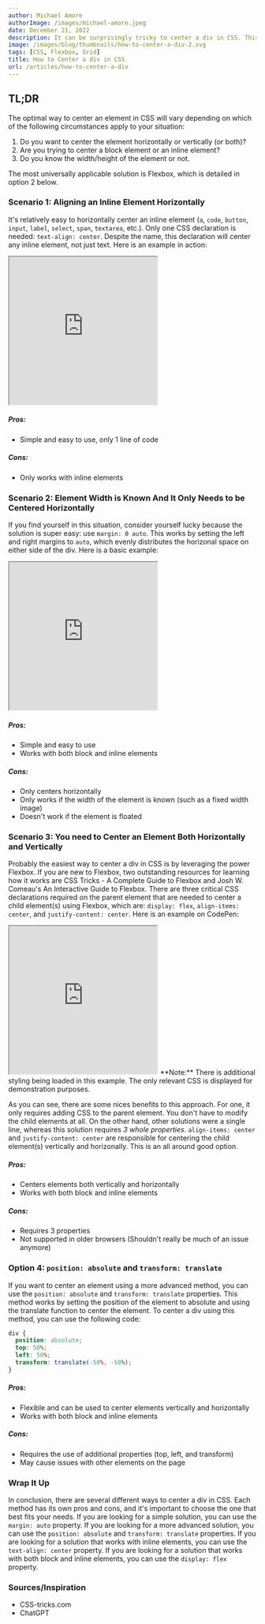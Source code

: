 ```yaml
---
author: Michael Amore
authorImage: /images/michael-amore.jpeg
date: December 21, 2022
description: It can be surprisingly tricky to center a div in CSS. This article explains a few of the common techniques used to center a div (or any element) both horizontally and vertically in CSS.
image: /images/blog/thumbnails/how-to-center-a-div-2.svg
tags: [CSS, Flexbox, Grid]
title: How to Center a div in CSS
url: /articles/how-to-center-a-div
---
```


## TL;DR

The optimal way to center an element in CSS will vary depending on which of the following circumstances apply to your situation:

1. Do you want to center the element horizontally or vertically (or both)?
2. Are you trying to center a block element or an inline element?
3. Do you know the width/height of the element or not.

The most universally applicable solution is Flexbox, which is detailed in option 2 below.

<Tip text='TIP: Find the scenario below that is applicable to your situation.' />

### Scenario 1: Aligning an Inline Element Horizontally

It's relatively easy to horizontally center an inline element (`a`, `code`, `button`, `input`, `label`, `select`, `span`, `textarea`, <ExternalLink href='https://developer.mozilla.org/en-US/docs/Web/HTML/Inline_elements#list_of_inline_elements'>etc.</ExternalLink>). Only one CSS declaration is needed: `text-align: center`. Despite the name, this declaration will center any inline element, not just text. Here is an example in action:

<iframe
  height='300'
  scrolling='no'
  title='Centering - Inline Horizontal'
  src='https://codepen.io/mjamore/embed/BaPoYQV?default-tab=css%2Cresult&editable=true'
  loading='lazy'
  allowtransparency='true'
  allowfullscreen='true'
>
  See the Pen <a href='https://codepen.io/mjamore/pen/BaPoYQV'>Centering - Inline Horizontal</a> by Michael Amore (<a href='https://codepen.io/mjamore'>@mjamore</a>) on{' '}
  <a href='https://codepen.io'>CodePen</a>.
</iframe>

##### Pros:

- Simple and easy to use, only 1 line of code

##### Cons:

- Only works with inline elements

### Scenario 2: Element Width is Known And It Only Needs to be Centered Horizontally

If you find yourself in this situation, consider yourself lucky because the solution is super easy: use `margin: 0 auto`. This works by setting the left and right margins to `auto`, which evenly distributes the horizonal space on either side of the div. Here is a basic example:

<iframe
  height='300'
  scrolling='no'
  title='Untitled'
  src='https://codepen.io/mjamore/embed/YzjyezN?default-tab=css%2Cresult&editable=true'
  loading='lazy'
  allowtransparency='true'
  allowfullscreen='true'
>
  See the Pen <a href='https://codepen.io/mjamore/pen/YzjyezN'>Centering - Margin: 0 auto</a> by Michael Amore (<a href='https://codepen.io/mjamore'>@mjamore</a>) on{' '}
  <a href='https://codepen.io'>CodePen</a>.
</iframe>

##### Pros:

- Simple and easy to use
- Works with both block and inline elements

##### Cons:

- Only centers horizontally
- Only works if the width of the element is known (such as a fixed width image)
- Doesn't work if the element is floated

### Scenario 3: You need to Center an Element Both Horizontally and Vertically

Probably the easiest way to center a div in CSS is by leveraging the power Flexbox. If you are new to Flexbox, two outstanding resources for learning how it works are <ExternalLink href='https://css-tricks.com/snippets/css/a-guide-to-flexbox/'>CSS Tricks - A Complete Guide to Flexbox</ExternalLink> and <ExternalLink href='https://www.joshwcomeau.com/css/interactive-guide-to-flexbox/'>Josh W. Comeau's An Interactive Guide to Flexbox</ExternalLink>. There are three critical CSS declarations required on the parent element that are needed to center a child element(s) using Flexbox, which are: `display: flex`, `align-items: center`, and `justify-content: center`. Here is an example on CodePen:

<iframe
  className={'iframe-with-disclaimer w-full'}
  height='300'
  scrolling='no'
  title='Centering - Flexbox'
  src='https://codepen.io/mjamore/embed/rNrOppo?default-tab=css%2Cresult&editable=true'
  loading='lazy'
  allowtransparency='true'
  allowfullscreen='true'
>
  See the Pen <a href='https://codepen.io/mjamore/pen/rNrOppo'>Centering - Flexbox</a> by Michael Amore (<a href='https://codepen.io/mjamore'>@mjamore</a>) on{' '}
  <a href='https://codepen.io'>CodePen</a>.
</iframe>
<span class='iframe-disclaimer'>**Note:** There is additional styling being loaded in this example. The only relevant CSS is displayed for demonstration purposes.</span>

As you can see, there are some nices benefits to this approach. For one, it only requires adding CSS to the parent element. You don't have to modify the child elements at all. On the other hand, other solutions were a single line, whereas this solution requires _3 whole properties_. `align-items: center` and `justify-content: center` are responsible for centering the child element(s) vertically and horizonally. This is an all around good option.

##### Pros:

- Centers elements both vertically and horizontally
- Works with both block and inline elements

##### Cons:

- Requires 3 properties
- <ExternalLink href='https://caniuse.com/?search=flexbox'>Not supported in older browsers</ExternalLink> (Shouldn't really be much of an issue anymore)

### Option 4: `position: absolute` and `transform: translate`

If you want to center an element using a more advanced method, you can use the `position: absolute` and `transform: translate` properties. This method works by setting the position of the element to absolute and using the translate function to center the element. To center a div using this method, you can use the following code:

```css
div {
  position: absolute;
  top: 50%;
  left: 50%;
  transform: translate(-50%, -50%);
}
```

##### Pros:

- Flexible and can be used to center elements vertically and horizontally
- Works with both block and inline elements

##### Cons:

- Requires the use of additional properties (top, left, and transform)
- May cause issues with other elements on the page

### Wrap It Up

In conclusion, there are several different ways to center a div in CSS. Each method has its own pros and cons, and it's important to choose the one that best fits your needs. If you are looking for a simple solution, you can use the `margin: auto` property. If you are looking for a more advanced solution, you can use the `position: absolute` and `transform: translate` properties. If you are looking for a solution that works with inline elements, you can use the `text-align: center` property. If you are looking for a solution that works with both block and inline elements, you can use the `display: flex` property.

### Sources/Inspiration

- <ExternalLink href='https://css-tricks.com/centering-css-complete-guide/'>CSS-tricks.com</ExternalLink>
- <ExternalLink href='https://openai.com/blog/chatgpt/'>ChatGPT</ExternalLink>
